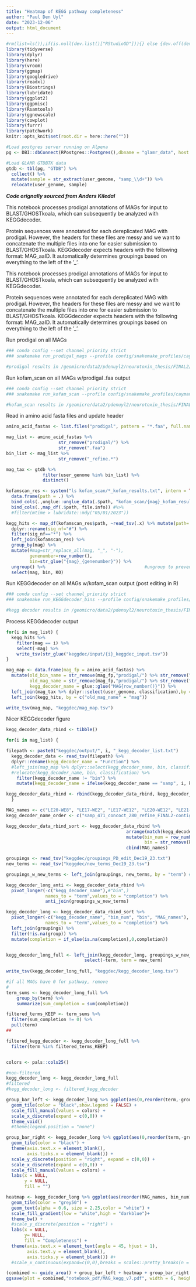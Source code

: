 ```yaml
---
title: "Heatmap of KEGG pathway completeness"
author: "Paul Den Uyl"
date: "2023-12-06"
output: html_document
---
```


```r
#rm(list=ls());if(is.null(dev.list()["RStudioGD"])){} else {dev.off(dev.list()["RStudioGD"])};cat("\014")
library(tidyverse)
library(dplyr)
library(here)
library(vroom)
library(ggmap)
library(googledrive)
library(readxl)
library(Biostrings)
library(lubridate)
library(ggplot2)
library(ggpmisc)
library(Rsamtools)
library(ggnewscale)
library(cowplot)
library(furrr)
library(patchwork)
knitr::opts_knit$set(root.dir = here::here("")) 

#Load postgres server running on Alpena
pg <- DBI::dbConnect(RPostgres::Postgres(),dbname = "glamr_data", host = "localhost", port = "5432", user = "glamr_admin", password = "glamr2023")

#Load GLAMR GTDBTK data
gtdb <- tbl(pg, "GTDB") %>% 
  collect() %>% 
  mutate(sample = str_extract(user_genome, "samp_\\d+")) %>% 
  relocate(user_genome, sample) 

```

***Code orignally sourced from Anders Kiledal***

This notebook processes prodigal annotations of MAGs for input to BLAST/GHOSTkoala, which can subsequently be analyzed with KEGGdecoder.

Protein sequences were annotated for each dereplicated MAG with prodigal. However, the headers for these files are messy and we want to concatenate the multiple files into one for easier submission to BLAST/GHOSTkoala. KEGGdecoder expects headers with the following format: MAG_aaID. It automatically determines groupings based on everything to the left of the '_'.

This notebook processes prodigal annotations of MAGs for input to BLAST/GHOSTkoala, which can subsequently be analyzed with KEGGdecoder.

Protein sequences were annotated for each dereplicated MAG with prodigal. However, the headers for these files are messy and we want to concatenate the multiple files into one for easier submission to BLAST/GHOSTkoala. KEGGdecoder expects headers with the following format: MAG_aaID. It automatically determines groupings based on everything to the left of the '_'.

Run prodigal on all MAGs
```bash

### conda config --set channel_priority strict
### snakemake run_prodigal_mags --profile config/snakemake_profiles/cayman --rerun-incomplete --dry-run 

#prodigal results in /geomicro/data2/pdenuyl2/neurotoxin_thesis/FINAL2/prodigal/

```

Run kofam_scan on all MAGs w/prodigal .faa output
```bash

### conda config --set channel_priority strict
### snakemake run_kofam_scan --profile config/snakemake_profiles/cayman --rerun-incomplete --dry-run 

#kofam_scan results in /geomicro/data2/pdenuyl2/neurotoxin_thesis/FINAL2/kofam_scan/

```

Read in amino acid fasta files and update header
```r

amino_acid_fastas <- list.files("prodigal", pattern = "*.faa", full.names = TRUE)

mag_list <- amino_acid_fastas %>%
                    str_remove("prodigal/") %>%
                    str_remove(".faa")
bin_list <- mag_list %>%
                    str_remove("_refine.*")

mag_tax <- gtdb %>% 
              filter(user_genome %in% bin_list) %>%
              distinct()

kofamscan_res <- system("ls kofam_scan/*_kofam_results.txt", intern = TRUE) %>%
  data.frame(path = .) %>%
  bind_cols(.,unglue::unglue_data(.$path, "kofam_scan/{mag}_kofam_results.txt")) %>%
  bind_cols(.,map_df(.$path, file.info)) #%>%
  #filter(mtime > lubridate::mdy("05/01/2023"))

kegg_hits <- map_df(kofamscan_res$path, ~read_tsv(.x) %>% mutate(path=.x), show_col_types=FALSE) %>%
  dplyr::rename(sig_nf="#") %>%
  filter(sig_nf=="*") %>%
  left_join(kofamscan_res) %>%
  group_by(mag) %>%
  mutate(#mag=str_replace_all(mag, "_", "-"),
         genenumber=row_number(),
         bin=str_glue("{mag}_{genenumber}")) %>%
  ungroup() %>%                                      #ungroup to prevent "mag" from being readded in next step
  select(mag, bin, KO)

```

Run KEGGdecoder on all MAGs w/kofam_scan output (post editing in R)
```bash

### conda config --set channel_priority strict
### snakemake run_KEGGdecoder_bins --profile config/snakemake_profiles/cayman --rerun-incomplete --dry-run 

#kegg decoder results in /geomicro/data2/pdenuyl2/neurotoxin_thesis/FINAL2/keggdec/output

```

Process KEGGdecoder output
```r

for(i in mag_list) {
  kegg_hits %>%
    filter(mag == i) %>%
    select(-mag) %>%
    write_tsv(str_glue("keggdec/input/{i}_keggdec_input.tsv"))
}

mag_map <- data.frame(mag_fp = amino_acid_fastas) %>% 
  mutate(old_bin_name = str_remove(mag_fp,"prodigal/") %>% str_remove(".faa") %>% str_remove("_refine.*"),
         old_mag_name = str_remove(mag_fp,"prodigal/") %>% str_remove(".faa"),
         kegg_decoder_name = glue::glue("MAG{row_number()}")) %>% 
  left_join(mag_tax %>% dplyr::select(user_genome, classification),by = c("old_bin_name" = "user_genome")) %>% 
  left_join(kegg_hits, by = c("old_mag_name" = "mag")) 

write_tsv(mag_map, "keggdec/mag_map.tsv")

```

Nicer KEGGdecoder figure
```r

kegg_decoder_data_rbind <- tibble()

for(i in mag_list) {

filepath <- paste0("keggdec/output/", i, "_kegg_decoder_list.txt")
  kegg_decoder_data <- read_tsv(filepath) %>% 
  dplyr::rename(kegg_decoder_name = "Function") %>% 
  #left_join(mag_map %>% dplyr::select(kegg_decoder_name, bin, classification)) %>%
  #relocate(kegg_decoder_name, bin, classification) %>%
    filter(kegg_decoder_name != "bin") %>%
    mutate(kegg_decoder_name = ifelse(kegg_decoder_name == "samp", i, kegg_decoder_name))

kegg_decoder_data_rbind <- rbind(kegg_decoder_data_rbind, kegg_decoder_data)
  }

MAG_names <- c("LE20-WE8", "LE17-WE2", "LE17-WE12", "LE20-WE12", "LE21-WE12", "LE22-WE12", "LE21-ER30", "LE16-WE8", "LE19-WE12", "LE20-WE2-Aug", "LE20-WE2-Sep")
kegg_decoder_name_order <- c("samp_471_concoct_280_refine_FINAL2-contigs", "samp_2073_semibin_92", "samp_3937_concoct_558", "samp_4344_concoct_197", "samp_507_semibin_387_refine_FINAL2-contigs", "samp_4380_VAMB_181_refine_FINAL2-contigs", "samp_4305_concoct_92_refine_FINAL2-contigs", "samp_2059_VAMB_27", "samp_468_metabat2_39", "samp_477_concoct_589", "samp_481_concoct_764_refine_FINAL2-contigs")

kegg_decoder_data_rbind_sort <- kegg_decoder_data_rbind %>%
                                              arrange(match(kegg_decoder_name, kegg_decoder_name_order)) %>%
                                              mutate(bin_num = row_number(),
                                                     bin = str_remove(kegg_decoder_name, "_refine_FINAL2-contigs")) %>%
                                              cbind(MAG_names)

groupings <- read_tsv("keggdec/groupings_PD_edit_Dec19_23.txt")
new_terms <- read_tsv("keggdec/new_terms_Dec19_23.tsv")

groupings_w_new_terms <- left_join(groupings, new_terms, by = "term") #make formatting for terms consistent, import and replace with new_terms

kegg_decoder_long_anti <- kegg_decoder_data_rbind %>% 
  pivot_longer(-c("kegg_decoder_name"),#"bin",)
               names_to = "term",values_to = "completion") %>% 
               anti_join(groupings_w_new_terms)

kegg_decoder_long <- kegg_decoder_data_rbind_sort %>% 
  pivot_longer(-c("kegg_decoder_name", "bin_num", "bin", "MAG_names"),
               names_to = "term",values_to = "completion") %>% 
  left_join(groupings) %>% 
  filter(!is.na(group)) %>% 
  mutate(completion = if_else(is.na(completion),0,completion))


kegg_decoder_long_full <- left_join(kegg_decoder_long, groupings_w_new_terms, by = c("term", "group_order", "group")) %>%
                              select(-term, term = new_term)
                              
write_tsv(kegg_decoder_long_full, "keggdec/kegg_decoder_long.tsv")

#if all MAGs have 0 for pathway, remove
#
term_sums <- kegg_decoder_long_full %>%
    group_by(term) %>%
    summarize(sum_completion = sum(completion))

filtered_terms_KEEP <- term_sums %>%
  filter(sum_completion != 0) %>%
  pull(term)
##

filtered_kegg_decoder <- kegg_decoder_long_full %>%
  filter(term %in% filtered_terms_KEEP)


colors <- pals::cols25()

#non-filtered
kegg_decoder_long <- kegg_decoder_long_full
#filtered
#kegg_decoder_long <- filtered_kegg_decoder

group_bar_left <- kegg_decoder_long %>% ggplot(aes(0,reorder(term,-group_order),fill=factor(group,levels = unique(groupings$group), ordered = TRUE))) + 
  geom_tile(color = "black",show.legend = FALSE) +
  scale_fill_manual(values = colors) +
  scale_x_discrete(expand = c(0,0)) +
  theme_void() 
  #theme(legend.position = "none") 

group_bar_right <- kegg_decoder_long %>% ggplot(aes(0,reorder(term,-group_order),fill=factor(group,levels = unique(groupings$group), ordered = TRUE))) + 
  geom_tile(color = "black") +
  theme(axis.text.x = element_blank(),
        axis.ticks.x = element_blank()) +
  scale_y_discrete(position = "right", expand = c(0,0)) +
  scale_x_discrete(expand = c(0,0)) +
  scale_fill_manual(values = colors) +
  labs(x = NULL,
       y = NULL,
       fill = "") 

heatmap <- kegg_decoder_long %>% ggplot(aes(reorder(MAG_names, bin_num),reorder(term,-group_order),fill=completion, label = bin_num)) + 
  geom_tile(color = "grey50") +
  geom_text(alpha = 0.6, size = 2.25,color = "white") +
  scale_fill_gradient(low = "white",high = "darkblue")+
  theme_bw() +
  #scale_y_discrete(position = "right") +
  labs(x = NULL, 
       y= NULL,
       fill = "Completeness") +
  theme(axis.text.x = element_text(angle = 45, hjust = 1),
        axis.text.y = element_blank(),
        axis.ticks.y = element_blank()) #+
  #scale_x_continuous(expand=c(0,0),breaks = scales::pretty_breaks(n = nrow(kegg_decoder_data_rbind))) 

(combined <- guide_area() + group_bar_left + heatmap + group_bar_right + plot_layout(widths = c(0.4,0.01,0.98,0.01),guides = "collect") & theme(plot.margin = unit(c(0, 0, 0, 0), "null"),panel.spacing = unit(c(0, 0, 0, 0), "null"), legend.position = "left"))
ggsave(plot = combined,"notebook_pdf/MAG_kegg_v7.pdf", width = 6, height = 7, dpi = 300, scale = 2)

```

